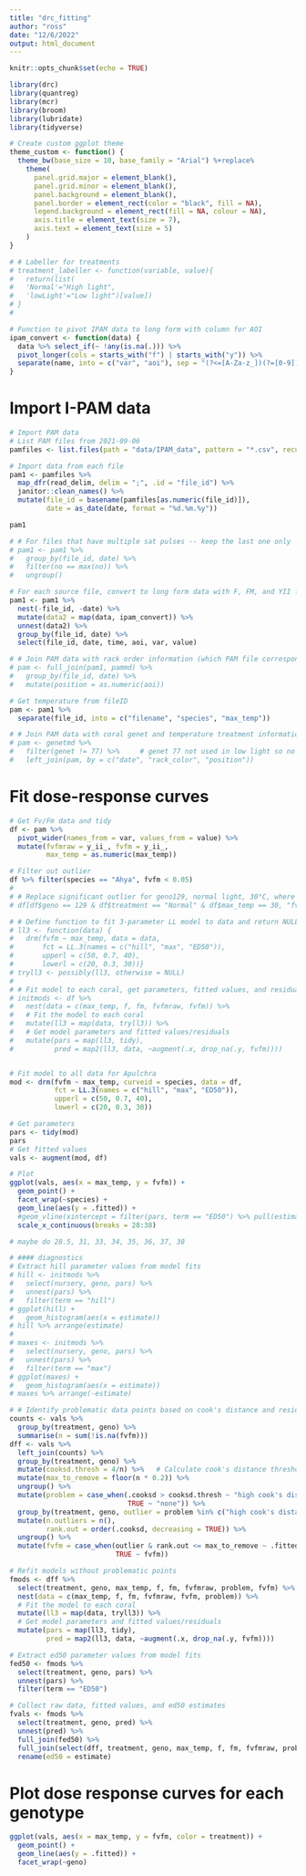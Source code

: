 ```yaml
---
title: "drc_fitting"
author: "ross"
date: "12/6/2022"
output: html_document
---
```


```r
knitr::opts_chunk$set(echo = TRUE)
```


```r
library(drc)
library(quantreg)
library(mcr)
library(broom)
library(lubridate)
library(tidyverse)

# Create custom ggplot theme
theme_custom <- function() {
  theme_bw(base_size = 10, base_family = "Arial") %+replace%
    theme(
      panel.grid.major = element_blank(), 
      panel.grid.minor = element_blank(), 
      panel.background = element_blank(),
      panel.border = element_rect(color = "black", fill = NA),
      legend.background = element_rect(fill = NA, colour = NA),
      axis.title = element_text(size = 7),
      axis.text = element_text(size = 5)
    )
}

# # Labeller for treatments
# treatment_labeller <- function(variable, value){
#   return(list(
#   'Normal'="High light",
#   'lowLight'="Low light")[value])
# }
# 

# Function to pivot IPAM data to long form with column for AOI
ipam_convert <- function(data) {
  data %>% select_if(~ !any(is.na(.))) %>%
  pivot_longer(cols = starts_with("f") | starts_with("y")) %>%
  separate(name, into = c("var", "aoi"), sep = "(?<=[A-Za-z_])(?=[0-9])")
}
```

# Import I-PAM data
```r
# Import PAM data
# List PAM files from 2021-09-06
pamfiles <- list.files(path = "data/IPAM_data", pattern = "*.csv", recursive = TRUE, full.names = TRUE)

# Import data from each file
pam1 <- pamfiles %>%
  map_dfr(read_delim, delim = ";", .id = "file_id") %>%
  janitor::clean_names() %>%
  mutate(file_id = basename(pamfiles[as.numeric(file_id)]),
         date = as_date(date, format = "%d.%m.%y"))

pam1

# # For files that have multiple sat pulses -- keep the last one only
# pam1 <- pam1 %>%
#   group_by(file_id, date) %>%
#   filter(no == max(no)) %>%
#   ungroup()

# For each source file, convert to long form data with F, FM, and YII for each AOI
pam1 <- pam1 %>%
  nest(-file_id, -date) %>%
  mutate(data2 = map(data, ipam_convert)) %>%
  unnest(data2) %>%
  group_by(file_id, date) %>%
  select(file_id, date, time, aoi, var, value)

# # Join PAM data with rack order information (which PAM file corresponds to which rack of corals)
# pam <- full_join(pam1, pammd) %>%
#   group_by(file_id, date) %>%
#   mutate(position = as.numeric(aoi))

# Get temperature from fileID
pam <- pam1 %>%
  separate(file_id, into = c("filename", "species", "max_temp"))

# # Join PAM data with coral genet and temperature treatment information (which AOI corresponds to which coral)
# pam <- genetmd %>%
#   filter(genet != 77) %>%     # genet 77 not used in low light so no comparison
#   left_join(pam, by = c("date", "rack_color", "position"))
```

# Fit dose-response curves
```r
# Get Fv/Fm data and tidy
df <- pam %>%
  pivot_wider(names_from = var, values_from = value) %>%
  mutate(fvfmraw = y_ii_, fvfm = y_ii_,
         max_temp = as.numeric(max_temp))

# Filter out outlier
df %>% filter(species == "Ahya", fvfm < 0.05)
# 
# # Replace significant outlier for geno129, normal light, 30°C, where Fv/Fm was < 0.4, while fitted curve suggests should be around 0.55. This significantly affects ED50 so changing this values to 0.55.
# df[df$geno == 129 & df$treatment == "Normal" & df$max_temp == 30, "fvfm"] <- 0.5

# # Define function to fit 3-parameter LL model to data and return NULL if fitting error
# ll3 <- function(data) {
#   drm(fvfm ~ max_temp, data = data, 
#       fct = LL.3(names = c("hill", "max", "ED50")),
#       upperl = c(50, 0.7, 40),
#       lowerl = c(20, 0.3, 30))}
# tryll3 <- possibly(ll3, otherwise = NULL)
# 
# # Fit model to each coral, get parameters, fitted values, and residuals
# initmods <- df %>%
#   nest(data = c(max_temp, f, fm, fvfmraw, fvfm)) %>%
#   # Fit the model to each coral
#   mutate(ll3 = map(data, tryll3)) %>%
#   # Get model parameters and fitted values/residuals
#   mutate(pars = map(ll3, tidy),
#          pred = map2(ll3, data, ~augment(.x, drop_na(.y, fvfm))))


# Fit model to all data for Apulchra
mod <- drm(fvfm ~ max_temp, curveid = species, data = df, 
           fct = LL.3(names = c("hill", "max", "ED50")),
           upperl = c(50, 0.7, 40),
           lowerl = c(20, 0.3, 30))

# Get parameters
pars <- tidy(mod)
pars
# Get fitted values
vals <- augment(mod, df)

# Plot
ggplot(vals, aes(x = max_temp, y = fvfm)) +
  geom_point() +
  facet_wrap(~species) +
  geom_line(aes(y = .fitted)) +
  #geom_vline(xintercept = filter(pars, term == "ED50") %>% pull(estimate), lty= 2) +
  scale_x_continuous(breaks = 28:38)

# maybe do 28.5, 31, 33, 34, 35, 36, 37, 38

```

```r

# #### diagnostics
# Extract hill parameter values from model fits
# hill <- initmods %>%
#   select(nursery, geno, pars) %>%
#   unnest(pars) %>%
#   filter(term == "hill")
# ggplot(hill) +
#   geom_histogram(aes(x = estimate))
# hill %>% arrange(estimate)
# 
# maxes <- initmods %>%
#   select(nursery, geno, pars) %>%
#   unnest(pars) %>%
#   filter(term == "max")
# ggplot(maxes) +
#   geom_histogram(aes(x = estimate))
# maxes %>% arrange(-estimate)

# # Identify problematic data points based on cook's distance and residuals
counts <- vals %>%
  group_by(treatment, geno) %>%
  summarise(n = sum(!is.na(fvfm)))
dff <- vals %>%
  left_join(counts) %>%
  group_by(treatment, geno) %>%
  mutate(cooksd.thresh = 4/n) %>%   # Calculate cook's distance threshold as 4/n
  mutate(max_to_remove = floor(n * 0.2)) %>%
  ungroup() %>%
  mutate(problem = case_when(.cooksd > cooksd.thresh ~ "high cook's distance",
                             TRUE ~ "none")) %>%
  group_by(treatment, geno, outlier = problem %in% c("high cook's distance", "high residual")) %>%
  mutate(n.outliers = n(),
         rank.out = order(.cooksd, decreasing = TRUE)) %>%
  ungroup() %>%
  mutate(fvfm = case_when(outlier & rank.out <= max_to_remove ~ .fitted,
                          TRUE ~ fvfm))

# Refit models without problematic points
fmods <- dff %>%
  select(treatment, geno, max_temp, f, fm, fvfmraw, problem, fvfm) %>%
  nest(data = c(max_temp, f, fm, fvfmraw, fvfm, problem)) %>%
  # Fit the model to each coral
  mutate(ll3 = map(data, tryll3)) %>%
  # Get model parameters and fitted values/residuals
  mutate(pars = map(ll3, tidy),
         pred = map2(ll3, data, ~augment(.x, drop_na(.y, fvfm))))

# Extract ed50 parameter values from model fits
fed50 <- fmods %>%
  select(treatment, geno, pars) %>%
  unnest(pars) %>%
  filter(term == "ED50")

# Collect raw data, fitted values, and ed50 estimates
fvals <- fmods %>%
  select(treatment, geno, pred) %>%
  unnest(pred) %>%
  full_join(fed50) %>%
  full_join(select(dff, treatment, geno, max_temp, f, fm, fvfmraw, problem, fvfm)) %>%
  rename(ed50 = estimate)
```


# Plot dose response curves for each genotype
```r
ggplot(vals, aes(x = max_temp, y = fvfm, color = treatment)) +
  geom_point() +
  geom_line(aes(y = .fitted)) +
  facet_wrap(~geno)
```

